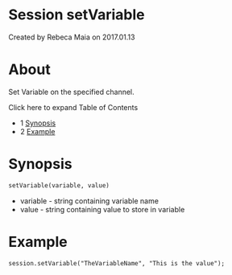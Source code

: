 
# Session setVariable 

 Created by  Rebeca Maia on 2017.01.13

# About

Set Variable on the specified channel.

Click here to expand Table of Contents

* 1 [Synopsis](#synopsis)
* 2 [Example](#example)

# Synopsis

```xml
setVariable(variable, value)
```

* variable - string containing variable name
* value - string containing value to store in variable

# Example

```xml
session.setVariable("TheVariableName", "This is the value");
```

  

